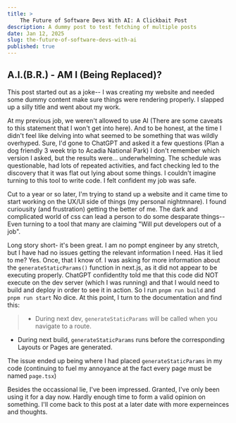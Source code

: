 ```yaml
---
title: >
    The Future of Software Devs With AI: A Clickbait Post
description: A dummy post to test fetching of multiple posts
date: Jan 12, 2025
slug: the-future-of-software-devs-with-ai
published: true
---
```


## A.I.(B.R.) - AM I (Being Replaced)?

This post started out as a joke-- I was creating my website and needed some dummy content make sure things were rendering properly. I slapped up a silly title and went about my work.

At my previous job, we weren't allowed to use AI (There are some caveats to this statement that I won't get into here). And to be honest, at the time I didn't feel like 
delving into what seemed to be something that was wildly overhyped. Sure, I'd gone to ChatGPT and asked it a few questions (Plan a dog friendly 3 week trip to Acadia National Park)
I don't remember which version I asked, but the results were... underwhelming. The schedule was questionable, had lots of repeated activities, and fact checking led to the discovery 
that it was flat out lying about some things. I couldn't imagine turning to this tool to write code. I felt confident my job was safe.

Cut to a year or so later, I'm trying to stand up a website and it came time to start working on the UX/UI side of things (my personal nightmnare). I found curiousity (and frustration) getting the better of me. 
The dark and complicated world of css can lead a person to do some desparate things-- Even turning to a tool that many are claiming "Will put developers out of a job".

Long story short- it's been great. I am no pompt engineer by any stretch, but I have had no issues getting the relevant information I need. Has it lied to me? Yes. Once, that I know of.
I was asking for more information about the `generateStaticParams()` function in next.js, as it did not appear to be executing properly. ChatGPT confidentlty told me
that this code did NOT execute on the dev server (which I was running) and that I would need to build and deploy in order to see it in action. So I run `pnpm run build` and `pnpm run start`
No dice. At this point, I turn to the documentation and find this:

> - During next dev, `generateStaticParams` will be called when you navigate to a route.
 - During next build, `generateStaticParams` runs before the corresponding Layouts or Pages are generated.

The issue ended up being where I had placed `generateStaticParams` in my code (continuing to fuel my annoyance at the fact every page must be named `page.tsx`)

Besides the occassional lie, I've been impressed. Granted, I've only been using it for a day now. Hardly enough time to form a valid opinion on something.
I'll come back to this post at a later date with more experneinces and thoughts. 